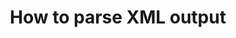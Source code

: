 ---
title: How to parse XML output
sidebar_class_name: hidden
pagination_prev: null
pagination_next: null
---